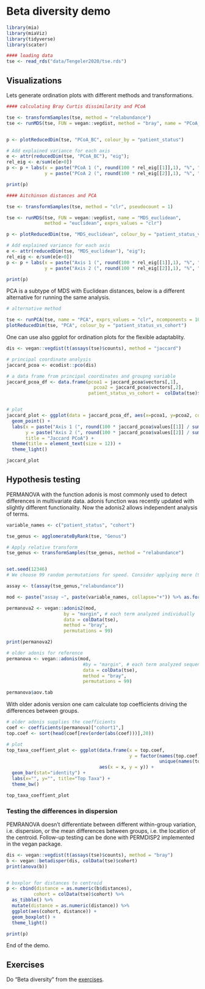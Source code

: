 # Beta diversity demo 

```r
library(mia)
library(miaViz)
library(tidyverse)
library(scater)

#### loading data 
tse <- read_rds("data/Tengeler2020/tse.rds")
```

## Visualizations

Lets generate ordination plots with different methods and transformations.


```r

#### calculating Bray Curtis dissimilarity and PCoA

tse <- transformSamples(tse, method = "relabundance")
tse <- runMDS(tse, FUN = vegan::vegdist, method = "bray", name = "PCoA_BC", exprs_values = "relabundance")


p <- plotReducedDim(tse, "PCoA_BC", colour_by = "patient_status")

# Add explained variance for each axis
e <- attr(reducedDim(tse, "PCoA_BC"), "eig");
rel_eig <- e/sum(e[e>0])          
p <- p + labs(x = paste("PCoA 1 (", round(100 * rel_eig[[1]],1), "%", ")", sep = ""),
              y = paste("PCoA 2 (", round(100 * rel_eig[[2]],1), "%", ")", sep = ""))

print(p)

#### Aitchinson distances and PCA

tse <- transformSamples(tse, method = "clr", pseudocount = 1)

tse <- runMDS(tse, FUN = vegan::vegdist, name = "MDS_euclidean",
              method = "euclidean", exprs_values = "clr")

p <- plotReducedDim(tse, "MDS_euclidean", colour_by = "patient_status_vs_cohort")

# Add explained variance for each axis
e <- attr(reducedDim(tse, "MDS_euclidean"), "eig");
rel_eig <- e/sum(e[e>0])          
p <- p + labs(x = paste("Axis 1 (", round(100 * rel_eig[[1]],1), "%", ")", sep = ""),
              y = paste("Axis 2 (", round(100 * rel_eig[[2]],1), "%", ")", sep = ""))

print(p)
```


PCA is a subtype of MDS with Euclidean distances, below is a different alternative for running the same analysis.


```r

# alternative method 

tse <- runPCA(tse, name = "PCA", exprs_values = "clr", ncomponents = 10)
plotReducedDim(tse, "PCA", colour_by = "patient_status_vs_cohort")

```


One can use also ggplot for ordination plots for the flexible adaptablity.


```r


dis <- vegan::vegdist(t(assays(tse)$counts), method = "jaccard")

# principal coordinate analysis
jaccard_pcoa <- ecodist::pco(dis)

# a data frame from principal coordinates and groupng variable
jaccard_pcoa_df <- data.frame(pcoa1 = jaccard_pcoa$vectors[,1], 
                                pcoa2 = jaccard_pcoa$vectors[,2],
                              patient_status_vs_cohort =  colData(tse)$patient_status_vs_cohort)


# plot
jaccard_plot <- ggplot(data = jaccard_pcoa_df, aes(x=pcoa1, y=pcoa2, color = patient_status_vs_cohort)) +
  geom_point() +
  labs(x = paste("Axis 1 (", round(100 * jaccard_pcoa$values[[1]] / sum(jaccard_pcoa$values), 1), "%", ")", sep = ""),
       y = paste("Axis 2 (", round(100 * jaccard_pcoa$values[[2]] / sum(jaccard_pcoa$values), 1), "%", ")", sep = ""),
       title = "Jaccard PCoA") +
  theme(title = element_text(size = 12)) +
  theme_light()

jaccard_plot

```

## Hypothesis testing

PERMANOVA with the function adonis is most commonly used to detect differences in multivariate data. 
adonis function was recently updated with slightly different functionality. Now the adonis2 allows independent analysis of terms.

```r


variable_names <- c("patient_status", "cohort")

tse_genus <- agglomerateByRank(tse, "Genus")

# Apply relative transform
tse_genus <- transformSamples(tse_genus, method = "relabundance")


set.seed(12346)
# We choose 99 random permutations for speed. Consider applying more (999 or 9999) 

assay <- t(assay(tse_genus,"relabundance"))

mod <- paste("assay ~", paste(variable_names, collapse="+")) %>% as.formula()

permanova2 <- vegan::adonis2(mod,
                     by = "margin", # each term analyzed individually
                     data = colData(tse),
                     method = "bray",
                     permutations = 99)

print(permanova2)

# older adonis for reference
permanova <- vegan::adonis(mod,
                            #by = "margin", # each term analyzed sequentially
                            data = colData(tse),
                            method = "bray",
                            permutations = 99)

permanova$aov.tab


```


With older adonis version one cam calculate top coefficients driving the differences between groups.


```r


# older adonis supplies the coefficients
coef <- coefficients(permanova)["cohort1",]
top.coef <- sort(head(coef[rev(order(abs(coef)))],20))

# plot 
top_taxa_coeffient_plot <- ggplot(data.frame(x = top.coef,
                                             y = factor(names(top.coef),
                                                        unique(names(top.coef)))),
                                  aes(x = x, y = y)) +
  geom_bar(stat="identity") +
  labs(x="", y="", title="Top Taxa") +
  theme_bw()

top_taxa_coeffient_plot

```

### Testing the differences in dispersion

PEMRANOVA doesn't differentiate between different within-group variation, i.e. dispersion, or the mean differences between groups, i.e. the location of the centroid. 
Follow-up testing can be done with PERMDISP2 implemented in the vegan package.


```r

dis <- vegan::vegdist(t(assays(tse)$counts), method = "bray")
b <- vegan::betadisper(dis, colData(tse)$cohort)
print(anova(b))


# boxplor for distances to centroid
p <- cbind(distance = as.numeric(b$distances),
          cohort = colData(tse)$cohort) %>% 
  as_tibble() %>% 
  mutate(distance = as.numeric(distance)) %>% 
  ggplot(aes(cohort, distance)) + 
  geom_boxplot() +
  theme_light()

print(p)

```

End of the demo.



## Exercises

Do "Beta diversity" from the [exercises](https://microbiome.github.io/OMA/exercises.html).